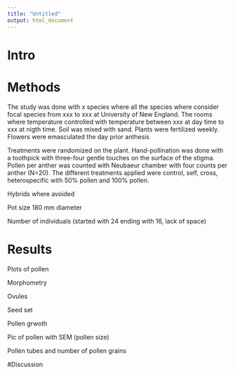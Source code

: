```yaml
---
title: "Untitled"
output: html_document
---
```

# Intro 


# Methods

The study was done with x species where all the species where consider focal species from xxx to xxx at University of New England. The rooms where temperature controlled with temperature between xxx at day time to xxx at nigth time. Soil was mixed with sand. Plants were fertilized weekly. Flowers were emasculated the day prior anthesis

Treatments were randomized on the plant. Hand-pollination was done with a toothpick with three-four gentle touches on the surface of the stigma. Pollen per anther was counted with Neubaeur chamber with four counts per anther (N=20). The different treatments applied were control, self, cross, heterospecific with 50% pollen and 100% pollen.






Hybrids where avoided

Pot size 180 mm diameter

Number of individuals (started with 24 ending with 16, lack of space)



# Results


Plots of pollen

Morphometry

Ovules

Seed set

Pollen grwoth

Pic of pollen with SEM (pollen size)

Pollen tubes and number of pollen grains



#Discussion